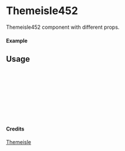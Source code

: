 
<Meta of={Themeisle452} title="Themeisle/Themeisle452" />

# Themeisle452

Themeisle452 component with different props.

#### Example

<Canvas of={Themeisle452.Primary} />

## Usage

```ts
import { Themeisle452 } from "yadl-ui";

const Example = () => {
  return (
      <Themeisle452 />
  );
};

export default Example;
```

#### Credits
[Themeisle](https://themeisle.com/illustrations/)
